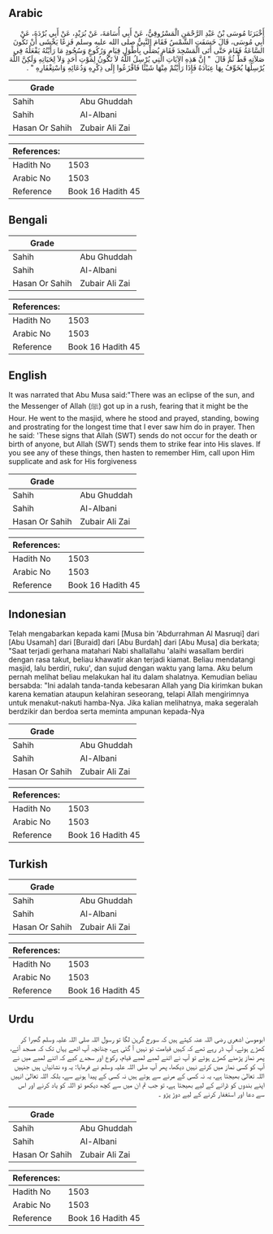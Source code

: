 ## Arabic


<div dir="rtl" lang="ar" style={{fontSize:'larger',backgroundColor:'#f8f9fa',padding:20}}>
أَخْبَرَنَا مُوسَى بْنُ عَبْدِ الرَّحْمَنِ الْمَسْرُوقِيُّ، عَنْ أَبِي أُسَامَةَ، عَنْ بُرَيْدٍ، عَنْ أَبِي بُرْدَةَ، عَنْ أَبِي مُوسَى، قَالَ خَسَفَتِ الشَّمْسُ فَقَامَ النَّبِيُّ صلى الله عليه وسلم فَزِعًا يَخْشَى أَنْ تَكُونَ السَّاعَةُ فَقَامَ حَتَّى أَتَى الْمَسْجِدَ فَقَامَ يُصَلِّي بِأَطْوَلِ قِيَامٍ وَرُكُوعٍ وَسُجُودٍ مَا رَأَيْتُهُ يَفْعَلُهُ فِي صَلاَتِهِ قَطُّ ثُمَّ قَالَ ‏ "‏ إِنَّ هَذِهِ الآيَاتِ الَّتِي يُرْسِلُ اللَّهُ لاَ تَكُونُ لِمَوْتِ أَحَدٍ وَلاَ لِحَيَاتِهِ وَلَكِنَّ اللَّهَ يُرْسِلُهَا يُخَوِّفُ بِهَا عِبَادَهُ فَإِذَا رَأَيْتُمْ مِنْهَا شَيْئًا فَافْزَعُوا إِلَى ذِكْرِهِ وَدُعَائِهِ وَاسْتِغْفَارِهِ ‏"‏ ‏.‏
</div>
<div style={{backgroundColor:'#f8f9fa',padding:20, marginBottom: 10}}><table> <thead> <tr> <th>Grade</th> <th></th> </tr> </thead> <tbody> <tr><td>Sahih</td><td>Abu Ghuddah</td></tr><tr><td>Sahih</td><td>Al-Albani</td></tr><tr><td>Hasan Or Sahih</td><td>Zubair Ali Zai</td></tr></tbody></table><table> <thead> <tr> <th>References:</th> <th></th> </tr> </thead> <tbody><tr><td>Hadith No</td><td>1503</td></tr><tr><td>Arabic No</td><td>1503</td></tr><tr><td>Reference</td><td>Book 16 Hadith 45</td></tr></tbody></table></div>

## Bengali


<div dir="ltr" lang="bn" style={{fontSize:'larger',backgroundColor:'#f8f9fa',padding:20}}>

</div>
<div style={{backgroundColor:'#f8f9fa',padding:20, marginBottom: 10}}><table> <thead> <tr> <th>Grade</th> <th></th> </tr> </thead> <tbody> <tr><td>Sahih</td><td>Abu Ghuddah</td></tr><tr><td>Sahih</td><td>Al-Albani</td></tr><tr><td>Hasan Or Sahih</td><td>Zubair Ali Zai</td></tr></tbody></table><table> <thead> <tr> <th>References:</th> <th></th> </tr> </thead> <tbody><tr><td>Hadith No</td><td>1503</td></tr><tr><td>Arabic No</td><td>1503</td></tr><tr><td>Reference</td><td>Book 16 Hadith 45</td></tr></tbody></table></div>

## English


<div dir="ltr" lang="en" style={{fontSize:'larger',backgroundColor:'#f8f9fa',padding:20}}>
It was narrated that Abu Musa said:"There was an eclipse of the sun, and the Messenger of Allah (ﷺ) got up in a rush, fearing that it might be the Hour. He went to the masjid, where he stood and prayed, standing, bowing and prostrating for the longest time that I ever saw him do in prayer. Then he said: 'These signs that Allah (SWT) sends do not occur for the death or birth of anyone, but Allah (SWT) sends them to strike fear into His slaves. If you see any of these things, then hasten to remember Him, call upon Him supplicate and ask for His forgiveness
</div>
<div style={{backgroundColor:'#f8f9fa',padding:20, marginBottom: 10}}><table> <thead> <tr> <th>Grade</th> <th></th> </tr> </thead> <tbody> <tr><td>Sahih</td><td>Abu Ghuddah</td></tr><tr><td>Sahih</td><td>Al-Albani</td></tr><tr><td>Hasan Or Sahih</td><td>Zubair Ali Zai</td></tr></tbody></table><table> <thead> <tr> <th>References:</th> <th></th> </tr> </thead> <tbody><tr><td>Hadith No</td><td>1503</td></tr><tr><td>Arabic No</td><td>1503</td></tr><tr><td>Reference</td><td>Book 16 Hadith 45</td></tr></tbody></table></div>

## Indonesian


<div dir="ltr" lang="id" style={{fontSize:'larger',backgroundColor:'#f8f9fa',padding:20}}>
Telah mengabarkan kepada kami [Musa bin 'Abdurrahman Al Masruqi] dari [Abu Usamah] dari [Buraid] dari [Abu Burdah] dari [Abu Musa] dia berkata; "Saat terjadi gerhana matahari Nabi shallallahu 'alaihi wasallam berdiri dengan rasa takut, beliau khawatir akan terjadi kiamat. Beliau mendatangi masjid, lalu berdiri, ruku', dan sujud dengan waktu yang lama. Aku belum pernah melihat beliau melakukan hal itu dalam shalatnya. Kemudian beliau bersabda: "Ini adalah tanda-tanda kebesaran Allah yang Dia kirimkan bukan karena kematian ataupun kelahiran seseorang, telapi Allah mengirimnya untuk menakut-nakuti hamba-Nya. Jika kalian melihatnya, maka segeralah berdzikir dan berdoa serta meminta ampunan kepada-Nya
</div>
<div style={{backgroundColor:'#f8f9fa',padding:20, marginBottom: 10}}><table> <thead> <tr> <th>Grade</th> <th></th> </tr> </thead> <tbody> <tr><td>Sahih</td><td>Abu Ghuddah</td></tr><tr><td>Sahih</td><td>Al-Albani</td></tr><tr><td>Hasan Or Sahih</td><td>Zubair Ali Zai</td></tr></tbody></table><table> <thead> <tr> <th>References:</th> <th></th> </tr> </thead> <tbody><tr><td>Hadith No</td><td>1503</td></tr><tr><td>Arabic No</td><td>1503</td></tr><tr><td>Reference</td><td>Book 16 Hadith 45</td></tr></tbody></table></div>

## Turkish


<div dir="ltr" lang="tr" style={{fontSize:'larger',backgroundColor:'#f8f9fa',padding:20}}>

</div>
<div style={{backgroundColor:'#f8f9fa',padding:20, marginBottom: 10}}><table> <thead> <tr> <th>Grade</th> <th></th> </tr> </thead> <tbody> <tr><td>Sahih</td><td>Abu Ghuddah</td></tr><tr><td>Sahih</td><td>Al-Albani</td></tr><tr><td>Hasan Or Sahih</td><td>Zubair Ali Zai</td></tr></tbody></table><table> <thead> <tr> <th>References:</th> <th></th> </tr> </thead> <tbody><tr><td>Hadith No</td><td>1503</td></tr><tr><td>Arabic No</td><td>1503</td></tr><tr><td>Reference</td><td>Book 16 Hadith 45</td></tr></tbody></table></div>

## Urdu


<div dir="rtl" lang="ur" style={{fontSize:'larger',backgroundColor:'#f8f9fa',padding:20}}>
ابوموسیٰ اشعری رضی اللہ عنہ کہتے ہیں کہ سورج گرہن لگا تو رسول اللہ صلی اللہ علیہ وسلم گھبرا کر کھڑے ہوئے، آپ ڈر رہے تھے کہ کہیں قیامت تو نہیں آ گئی ہے، چنانچہ آپ اٹھے یہاں تک کہ مسجد آئے، پھر نماز پڑھنے کھڑے ہوئے تو آپ نے اتنے لمبے لمبے قیام، رکوع اور سجدے کیے کہ اتنے لمبے میں نے آپ کو کسی نماز میں کرتے نہیں دیکھا، پھر آپ صلی اللہ علیہ وسلم نے فرمایا: یہ وہ نشانیاں ہیں جنہیں اللہ تعالیٰ بھیجتا ہے، یہ نہ کسی کے مرنے سے ہوتے ہیں نہ کسی کے پیدا ہونے سے، بلکہ اللہ تعالیٰ انہیں اپنے بندوں کو ڈرانے کے لیے بھیجتا ہے، تو جب تم ان میں سے کچھ دیکھو تو اللہ کو یاد کرنے اور اس سے دعا اور استغفار کرنے کے لیے دوڑ پڑو ۔
</div>
<div style={{backgroundColor:'#f8f9fa',padding:20, marginBottom: 10}}><table> <thead> <tr> <th>Grade</th> <th></th> </tr> </thead> <tbody> <tr><td>Sahih</td><td>Abu Ghuddah</td></tr><tr><td>Sahih</td><td>Al-Albani</td></tr><tr><td>Hasan Or Sahih</td><td>Zubair Ali Zai</td></tr></tbody></table><table> <thead> <tr> <th>References:</th> <th></th> </tr> </thead> <tbody><tr><td>Hadith No</td><td>1503</td></tr><tr><td>Arabic No</td><td>1503</td></tr><tr><td>Reference</td><td>Book 16 Hadith 45</td></tr></tbody></table></div>